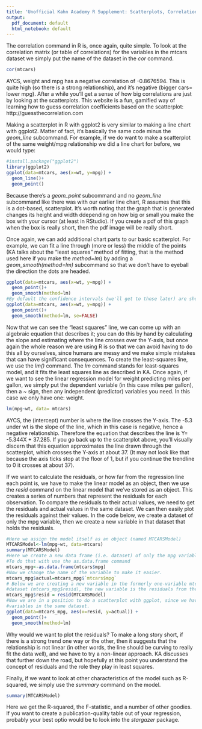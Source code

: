 ```yaml
---
title: 'Unofficial Kahn Academy R Supplement: Scatterplots, Correlations, and Regressions'
output:
  pdf_document: default
  html_notebook: default
---
```


The correlation command in R is, once again, quite simple. To look at the correlation matrix (or table of correlations) for the variables in the mtcars dataset we simply put the name of the dataset in the *cor* command. 

```r
cor(mtcars)
```

AYCS, weight and mpg has a negative correlation of -0.8676594. This is quite high (so there is a strong relationship), and it's negative (bigger cars= lower mpg). After a while you'll get a sense of how big correlations are just by looking at the scatterplots. This website is a fun, gamified way of learning how to guess correlation coefficients based on the scatterplot: 
http://guessthecorrelation.com

Making a scatterplot in R with ggplot2 is very similar to making a line chart with ggplot2. Matter of fact, it's basically the same code minus the *geom_line* subcommand. For example, if we do want to make a scatterplot of the same weight/mpg relationship we did a line chart for before, we would type: 

```r
#install.package("ggplot2")
library(ggplot2)
ggplot(data=mtcars, aes(x=wt, y=mpg)) +
  geom_line()+
  geom_point()
```

Because there's a *geom_point* subcommand and no *geom_line* subcommand like there was with our earlier line chart, R assumes that this is a dot-based, scatterplot. It's worth noting that the graph that is generated changes its height and width ddepending on how big or small you make the box with your cursor (at least in RStudio). If you create a pdf of this graph when the box is really short, then the pdf image will be really short.

Once again, we can add additional chart parts to our basic scatterplot. For example, we can fit a line through (more or less) the middle of the points (KA talks about the "least squares" method of fitting, that is the method used here if you make the *method=lm*) by adding a *geom_smooth(method=lm)* subcommand so that we don't have to eyeball the direction the dots are headed. 

```r
ggplot(data=mtcars, aes(x=wt, y=mpg)) +
  geom_point()+
  geom_smooth(method=lm)
#By default the confidence intervals (we'll get to those later) are shown, so to remove #them  we add se=FALSE)
ggplot(data=mtcars, aes(x=wt, y=mpg)) +
  geom_point()+
  geom_smooth(method=lm, se=FALSE) 

```

Now that we can see the "least squares" line, we can come up with an algebraic equation that describes it; you can do this by hand by calculating the slope and estimating where the line crosses over the Y-axis, but once again the whole reason we are using R is so that we can avoid having to do this all by ourselves, since humans are messy and we make simple mistakes that can have significant consequences. To create the least-squares line, we use the *lm()* command. The *lm* command stands for least-squares model, and it fits the least squares line as described in KA. Once again, if we want to see the linear regression model for weight predicting miles per gallon, we simply put the dependent variable (in this case miles per gallon), then a ~ sign, then any independent (predictor) variables you need. In this case we only have one: weight. 

```r
lm(mpg~wt, data= mtcars)
```

AYCS, the (intercept) number is where the line crosses the Y-axis. The -5.3 under wt is the slope of the line, which in this case is negative, hence a negative relationship. Therefore the equation that describes the line is Y= -5.344X + 37.285. If you go back up to the scatterplot above, you'll visually discern that this equation approximates the line drawn through the scatterplot, which crosses the Y-axis at about 37. (It may not look like that because the axis ticks stop at the floor of 1, but if you continue the trendline to 0 it crosses at about 37).

If we want to calculate the residuals, or how far from the regression line each point is, we have to make the linear model as an object, then we use the *resid* command on the linear model that we've stored as an object. This creates a series of numbers that represent the residuals for each observation. To compare the residuals to their actual values, we need to get the residuals and actual values in the same dataset. We can then easily plot the residuals against their values. In the code below, we create a dataset of only the mpg variable, then we create a new variable in that dataset that holds the residuals. 

```r
#Here we assign the model itself as an object (named MTCARSModel)
MTCARSModel<-lm(mpg~wt, data=mtcars)
summary(MTCARSModel)
#Here we create a new data frame (i.e. dataset) of only the mpg variable
#To do that with use the as.data.frame command
mtcars_mpg<-as.data.frame(mtcars$mpg)
#Now we change the name of the variable to make it easier. 
mtcars_mpg$actual=mtcars_mpg$`mtcars$mpg`
# Below we are creating a new variable in the formerly one-variable mtcars_mpg
#dataset (mtcars_mpg$resid), the new variable is the residuals from the linear model above. 
mtcars_mpg$resid = resid(MTCARSModel)
#Now we are in a position to do a scatterplot with ggplot, since we have both
#variables in the same dataset. 
ggplot(data=mtcars_mpg, aes(x=resid, y=actual)) +
  geom_point()+
  geom_smooth(method=lm)
```

Why would we want to plot the residuals? To make a long story short, if there is a strong trend one way or the other, then it suggests that the relationship is not linear (in other words, the line should be curving to really fit the data well), and we have to try a non-linear approach. KA discusses that further down the road, but hopefully at this point you understand the concept of residuals and the role they play in least squares. 

Finally, if we want to look at other characteristics of the model such as R-squared, we simply use the *summary* command on the model. 

```r
summary(MTCARSModel)
```

Here we get the R-squared, the F-statistic, and a number of other goodies. If you want to create a publication-quality table out of your regression, probably your best optio would be to look into the *stargazer* package. 



